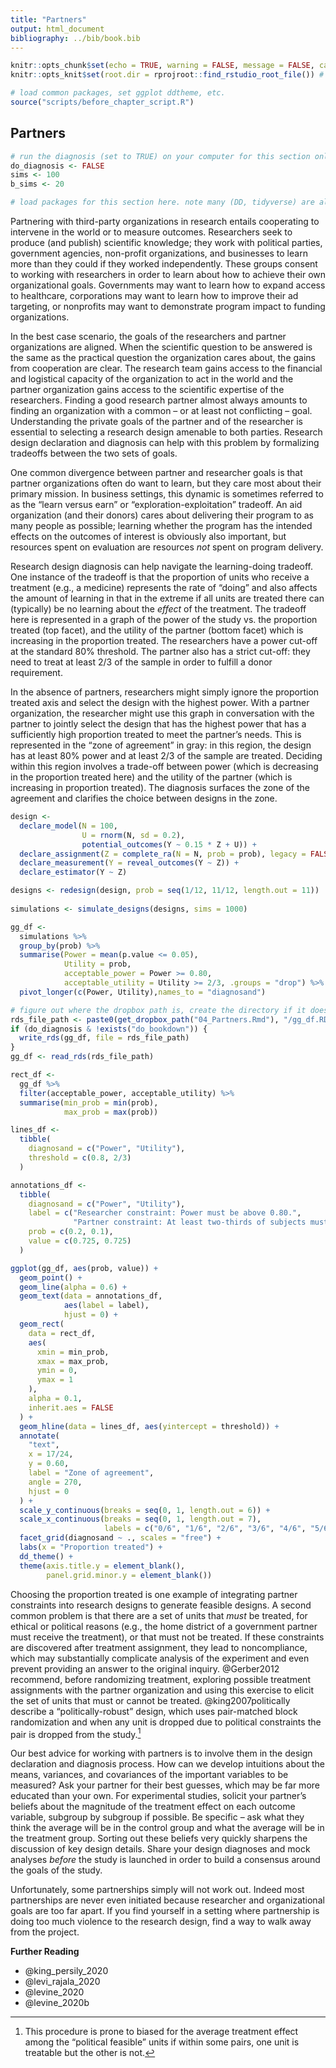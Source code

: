 ```yaml
---
title: "Partners"
output: html_document
bibliography: ../bib/book.bib 
---
```


<!-- note do_bookdown is set in index.rmd, so we know if you're running just this .Rmd or compiling the book-->
```r
knitr::opts_chunk$set(echo = TRUE, warning = FALSE, message = FALSE, cache = FALSE)
knitr::opts_knit$set(root.dir = rprojroot::find_rstudio_root_file()) # files are all relative to RStudio project home
```

```r
# load common packages, set ggplot ddtheme, etc.
source("scripts/before_chapter_script.R")
```

<!-- start post here, do not edit above -->

## Partners

<!-- make sure to rename the section title below -->

```r
# run the diagnosis (set to TRUE) on your computer for this section only before pushing to Github. no diagnosis will ever take place on github.
do_diagnosis <- FALSE
sims <- 100
b_sims <- 20
```

```r
# load packages for this section here. note many (DD, tidyverse) are already available, see scripts/package-list.R
```

Partnering with third-party organizations in research entails cooperating to intervene in the world or to measure outcomes. Researchers seek to produce (and publish) scientific knowledge; they work with political parties, government agencies, non-profit organizations, and businesses to learn more than they could if they worked independently. These groups consent to working with researchers in order to learn about how to achieve their own organizational goals. Governments may want to learn how to expand access to healthcare, corporations may want to learn how to improve their ad targeting, or nonprofits may want to demonstrate program impact to funding organizations.

In the best case scenario, the goals of the researchers and partner organizations are aligned. When the scientific question to be answered is the same as the practical question the organization cares about, the gains from cooperation are clear. The research team gains access to the financial and logistical capacity of the organization to act in the world and the partner organization gains access to the scientific expertise of the researchers. Finding a good research partner almost always amounts to finding an organization with a common -- or at least not conflicting -- goal. Understanding the private goals of the partner and of the researcher is essential to selecting a research design amenable to both parties. Research design declaration and diagnosis can help with this problem by formalizing tradeoffs between the two sets of goals.

One common divergence between partner and researcher goals is that partner organizations often do want to learn, but they care most about their primary mission. In business settings, this dynamic is sometimes referred to as the "learn versus earn" or "exploration-exploitation" tradeoff. An aid organization (and their donors) cares about delivering their program to as many people as possible; learning whether the program has the intended effects on the outcomes of interest is obviously also important, but resources spent on evaluation are resources *not* spent on program delivery.

Research design diagnosis can help navigate the learning-doing tradeoff. One instance of the tradeoff is that the proportion of units who receive a treatment (e.g., a medicine) represents the rate of "doing" and also affects the amount of learning in that in the extreme if all units are treated there can (typically) be no learning about the *effect* of the treatment. The tradeoff here is represented in a graph of the power of the study vs. the proportion treated (top facet), and the utility of the partner (bottom facet) which is increasing in the proportion treated. The researchers have a power cut-off at the standard 80% threshold. The partner also has a strict cut-off: they need to treat at least 2/3 of the sample in order to fulfill a donor requirement. 

In the absence of partners, researchers might simply ignore the proportion treated axis and select the design with the highest power. With a partner organization, the researcher might use this graph in conversation with the partner to jointly select the design that has the highest power that has a sufficiently high proportion treated to meet the partner's needs. This is represented in the "zone of agreement" in gray: in this region, the design has at least 80% power and at least 2/3 of the sample are treated. Deciding within this region involves a trade-off between power (which is decreasing in the proportion treated here) and the utility of the partner (which is increasing in proportion treated). The diagnosis surfaces the zone of the agreement and clarifies the choice between designs in the zone.

```r
design <-
  declare_model(N = 100,
                U = rnorm(N, sd = 0.2),
                potential_outcomes(Y ~ 0.15 * Z + U)) +
  declare_assignment(Z = complete_ra(N = N, prob = prob), legacy = FALSE) +
  declare_measurement(Y = reveal_outcomes(Y ~ Z)) +
  declare_estimator(Y ~ Z)

designs <- redesign(design, prob = seq(1/12, 11/12, length.out = 11))
  
simulations <- simulate_designs(designs, sims = 1000)

gg_df <-
  simulations %>%
  group_by(prob) %>% 
  summarise(Power = mean(p.value <= 0.05),
            Utility = prob,
            acceptable_power = Power >= 0.80,
            acceptable_utility = Utility >= 2/3, .groups = "drop") %>% 
  pivot_longer(c(Power, Utility),names_to = "diagnosand")
```

```r
# figure out where the dropbox path is, create the directory if it doesn't exist, and name the RDS file
rds_file_path <- paste0(get_dropbox_path("04_Partners.Rmd"), "/gg_df.RDS")
if (do_diagnosis & !exists("do_bookdown")) {
  write_rds(gg_df, file = rds_file_path)
}
gg_df <- read_rds(rds_file_path)
```

```r
rect_df <- 
  gg_df %>%
  filter(acceptable_power, acceptable_utility) %>%
  summarise(min_prob = min(prob),
            max_prob = max(prob))

lines_df <-
  tibble(
    diagnosand = c("Power", "Utility"),
    threshold = c(0.8, 2/3)
  )

annotations_df <-
  tibble(
    diagnosand = c("Power", "Utility"),
    label = c("Researcher constraint: Power must be above 0.80.",
              "Partner constraint: At least two-thirds of subjects must be treated."),
    prob = c(0.2, 0.1),
    value = c(0.725, 0.725)
  )

ggplot(gg_df, aes(prob, value)) +
  geom_point() +
  geom_line(alpha = 0.6) +
  geom_text(data = annotations_df,
            aes(label = label),
            hjust = 0) +
  geom_rect(
    data = rect_df,
    aes(
      xmin = min_prob,
      xmax = max_prob,
      ymin = 0,
      ymax = 1
    ),
    alpha = 0.1,
    inherit.aes = FALSE
  ) +
  geom_hline(data = lines_df, aes(yintercept = threshold)) +
  annotate(
    "text",
    x = 17/24,
    y = 0.60,
    label = "Zone of agreement",
    angle = 270,
    hjust = 0
  ) +
  scale_y_continuous(breaks = seq(0, 1, length.out = 6)) +
  scale_x_continuous(breaks = seq(0, 1, length.out = 7),
                     labels = c("0/6", "1/6", "2/6", "3/6", "4/6", "5/6", "6/6")) +
  facet_grid(diagnosand ~ ., scales = "free") +
  labs(x = "Proportion treated") +
  dd_theme() +
  theme(axis.title.y = element_blank(),
        panel.grid.minor.y = element_blank())
```

Choosing the proportion treated is one example of integrating partner constraints into research designs to generate feasible designs. A second common problem is that there are a set of units that *must* be treated, for ethical or political reasons (e.g., the home district of a government partner must receive the treatment), or that must not be treated. If these constraints are discovered after treatment assignment, they lead to noncompliance, which may substantially complicate analysis of the experiment and even prevent providing an answer to the original inquiry. @Gerber2012 recommend, before randomizing treatment, exploring possible treatment assignments with the partner organization and using this exercise to elicit the set of units that must or cannot be treated. @king2007politically describe a "politically-robust" design, which uses pair-matched block randomization and when any unit is dropped due to political constraints the pair is dropped from the study.^[This procedure is prone to biased for the average treatment effect among the "political feasible" units if within some pairs, one unit is treatable but the other is not.]

Our best advice for working with partners is to involve them in the design declaration and diagnosis process. How can we develop intuitions about the means, variances, and covariances of the important variables to be measured? Ask your partner for their best guesses, which may be far more educated than your own. For experimental studies, solicit your partner's beliefs about the magnitude of the treatment effect on each outcome variable, subgroup by subgroup if possible. Be specific -- ask what they think the average will be in the control group and what the average will be in the treatment group. Sorting out these beliefs very quickly sharpens the discussion of key design details. Share your design diagnoses and mock analyses *before* the study is launched in order to build a consensus around the goals of the study.

Unfortunately, some partnerships simply will not work out. Indeed most partnerships are never even initiated because researcher and organizational goals are too far apart. If you find yourself in a setting where partnership is doing too much violence to the research design, find a way to walk away from the project. 


**Further Reading**

- @king_persily_2020
- @levi_rajala_2020
- @levine_2020
- @levine_2020b


<!-- ### Scattered thoughts -->

<!-- - Partnerships and ethics should be in here -->
<!-- - Research for Impact (@levine_2020) -->
<!-- - When to walk away -->
<!-- - Advice: there's usually a boss that gives you the green light, then staff people who actually help you. Our advice is to ensure that at least some meetings are with both the boss and the staff people so that the staff people know that the boss cares about the project and are therefore motivated to help you. A crucial person at the partner organization is the person who knows where the data are and how you can access them. Many people at partner organizations do not have this power, but you must be frequent touch.  -->
<!-- - In some cases, some member of the research staff can actually embed wiht the partner organization to ensure all the good things. -->
<!-- - Involve partners in PAP writing. -->
<!-- - when should partners be coauthors on the paper? -->




